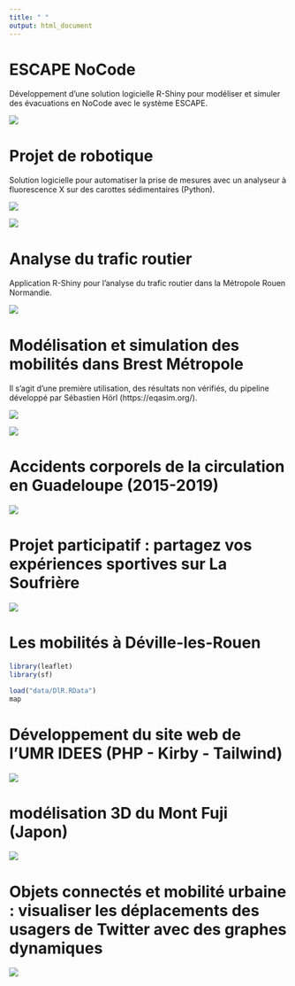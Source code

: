 ```yaml
---
title: " "
output: html_document
---
```


# **ESCAPE NoCode**

Développement d'une solution logicielle R-Shiny pour modéliser et simuler des évacuations en NoCode avec le système ESCAPE.

![](images/INPUTS_ESCAPE_viewer_3.png)

# **Projet de robotique**

Solution logicielle pour automatiser la prise de mesures avec un analyseur à fluorescence X sur des carottes sédimentaires (Python).

![](images/screen_1.png)

![](images/pipeline-removebg.png)

# **Analyse du trafic routier**

Application R-Shiny pour l'analyse du trafic routier dans la Métropole Rouen Normandie.

![](images/app_traffic.png)

# **Modélisation et simulation des mobilités dans Brest Métropole**

Il s'agit d'une première utilisation, des résultats non vérifiés, du pipeline développé par Sébastien Hörl (https://eqasim.org/).

![](images/trafic_brest.gif)

![](images/animation.gif)

# **Accidents corporels de la circulation en Guadeloupe (2015-2019)**
![](images/accidents.gif)

# **Projet participatif : partagez vos expériences sportives sur La Soufrière**
![](images/crowdsourcing.jpg)

# **Les mobilités à Déville-les-Rouen**

```r
library(leaflet)
library(sf)

load("data/DlR.RData")
map
```


# **Développement du site web de l'UMR IDEES (PHP - Kirby - Tailwind)**
![](images/website_umr.png)

# **modélisation 3D du Mont Fuji (Japon)**
![](images/fuji.gif)


# **Objets connectés et mobilité urbaine : visualiser les déplacements des usagers de Twitter avec des graphes dynamiques**
![](images/xterm.jpg)